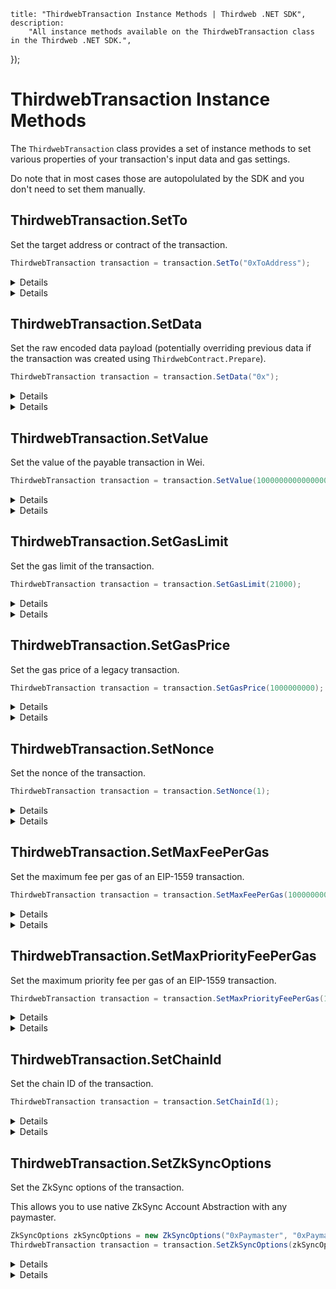 
	title: "ThirdwebTransaction Instance Methods | Thirdweb .NET SDK",
	description:
		"All instance methods available on the ThirdwebTransaction class in the Thirdweb .NET SDK.",
});

# ThirdwebTransaction Instance Methods

The `ThirdwebTransaction` class provides a set of instance methods to set various properties of your transaction's input data and gas settings.

Do note that in most cases those are autopolulated by the SDK and you don't need to set them manually.

## ThirdwebTransaction.SetTo

Set the target address or contract of the transaction.

```csharp
ThirdwebTransaction transaction = transaction.SetTo("0xToAddress");
```

<Details summary="Parameters">

### toAddress (required)

The target address or contract of the transaction. Must be a hexadecimal `string`.

</Details>

<Details summary="Return Value">

### ThirdwebTransaction

Returns the instance of `ThirdwebTransaction` with the `to` property set.

</Details>

## ThirdwebTransaction.SetData

Set the raw encoded data payload (potentially overriding previous data if the transaction was created using `ThirdwebContract.Prepare`).

```csharp
ThirdwebTransaction transaction = transaction.SetData("0x");
```

<Details summary="Parameters">

### data (required)

The raw data payload of the transaction. Must be a hexadecimal `string`.

</Details>

<Details summary="Return Value">

### ThirdwebTransaction

Returns the instance of `ThirdwebTransaction` with the `data` property set.

</Details>

## ThirdwebTransaction.SetValue

Set the value of the payable transaction in Wei.

```csharp
ThirdwebTransaction transaction = transaction.SetValue(1000000000000000000);
```

<Details summary="Parameters">

### value (required)

The value of the transaction in Wei. Must be a `BigInteger`.

</Details>

<Details summary="Return Value">

### ThirdwebTransaction

Returns the instance of `ThirdwebTransaction` with the `value` property set.

</Details>

## ThirdwebTransaction.SetGasLimit

Set the gas limit of the transaction.

```csharp
ThirdwebTransaction transaction = transaction.SetGasLimit(21000);
```

<Details summary="Parameters">

### gasLimit (required)

The gas limit of the transaction. Must be an `BigInteger`.

</Details>

<Details summary="Return Value">

Returns the instance of `ThirdwebTransaction` with the `gasLimit` property set.

</Details>

## ThirdwebTransaction.SetGasPrice

Set the gas price of a legacy transaction.

```csharp
ThirdwebTransaction transaction = transaction.SetGasPrice(1000000000);
```

<Details summary="Parameters">

### gasPrice (required)

The gas price of the transaction. Must be an `BigInteger`.

</Details>

<Details summary="Return Value">

### ThirdwebTransaction

Returns the instance of `ThirdwebTransaction` with the `gasPrice` property set.

</Details>

## ThirdwebTransaction.SetNonce

Set the nonce of the transaction.

```csharp
ThirdwebTransaction transaction = transaction.SetNonce(1);
```

<Details summary="Parameters">

### nonce (required)

The nonce of the transaction. Must be an `BigInteger`.

</Details>

<Details summary="Return Value">

### ThirdwebTransaction

Returns the instance of `ThirdwebTransaction` with the `nonce` property set.

</Details>

## ThirdwebTransaction.SetMaxFeePerGas

Set the maximum fee per gas of an EIP-1559 transaction.

```csharp
ThirdwebTransaction transaction = transaction.SetMaxFeePerGas(1000000000);
```

<Details summary="Parameters">

### maxFeePerGas (required)

The maximum fee per gas of the transaction. Must be an `BigInteger`.

</Details>

<Details summary="Return Value">

### ThirdwebTransaction

Returns the instance of `ThirdwebTransaction` with the `maxFeePerGas` property set.

</Details>

## ThirdwebTransaction.SetMaxPriorityFeePerGas

Set the maximum priority fee per gas of an EIP-1559 transaction.

```csharp
ThirdwebTransaction transaction = transaction.SetMaxPriorityFeePerGas(1000000000);
```

<Details summary="Parameters">

### maxPriorityFeePerGas (required)

The maximum priority fee per gas of the transaction. Must be an `BigInteger`.

</Details>

<Details summary="Return Value">

### ThirdwebTransaction

Returns the instance of `ThirdwebTransaction` with the `maxPriorityFeePerGas` property set.

</Details>

## ThirdwebTransaction.SetChainId

Set the chain ID of the transaction.

```csharp
ThirdwebTransaction transaction = transaction.SetChainId(1);
```

<Details summary="Parameters">

### chainId (required)

The chain ID of the transaction. Must be an `BigInteger`.

</Details>

<Details summary="Return Value">

### ThirdwebTransaction

Returns the instance of `ThirdwebTransaction` with the `chainId` property set.

</Details>

## ThirdwebTransaction.SetZkSyncOptions

Set the ZkSync options of the transaction.

This allows you to use native ZkSync Account Abstraction with any paymaster.

```csharp
ZkSyncOptions zkSyncOptions = new ZkSyncOptions("0xPaymaster", "0xPaymasterInput");
ThirdwebTransaction transaction = transaction.SetZkSyncOptions(zkSyncOptions);
```

<Details summary="Parameters">

### zkSyncOptions (required)

The ZkSync options of the transaction. Must be an instance of `ZkSyncOptions`.

`ZkSyncOptions` includes the following properties:

- `Paymaster` - The paymaster address. Must be a hexadecimal `string`.
- `PaymasterInput` - The paymaster input data. Must be a hexadecimal `string`.
- `GasPerPubdataByteLimit` - The gas limit per pubdata byte. Must be a `BigInteger`.
- `FactoryDeps` - A list of factory dependencies. Must be a list of `byte[]`.

</Details>

<Details summary="Return Value">

### ThirdwebTransaction

Returns the instance of `ThirdwebTransaction` with the `zkSyncOptions` property set.

</Details>
